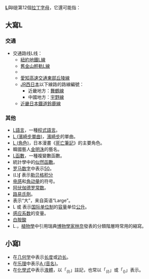 {{noteTA|G1=Chemistry|G2=LS|G3=Unit}}
'''[[L|L]]'''與'''l'''是第12個[[拉丁字母|拉丁字母]]，它還可能指：
{{TOCright}}
==大寫L==
=== 交通 ===
{{线路名消歧义}}
*交通路线L线：
** [[紐約地鐵L線|紐約地鐵L線]]
** [[舊金山輕軌L線|舊金山輕軌L線]]
** {{link-en|丹佛轻轨L线|L Line (RTD)}}
** [[愛知高速交通|愛知高速交通]][[東部丘陵線|東部丘陵線]]
** [[JR西日本|JR西日本]]以下線路的路線編號：
***近畿地方：[[舞鶴線|舞鶴線]]
***中國地方：[[宇野線|宇野線]]
** [[近畿日本鐵道|近畿日本鐵道]][[鈴鹿線|鈴鹿線]]
=== 其他 ===
* [[L語言|L語言]]，一種[[程式語言|程式語言]]。
* [[L_(濱崎步單曲)|L (濱崎步單曲)]]，[[濱崎步|濱崎步]]的單曲。
* [[L_(角色)|L (角色)]]，日本漫畫《[[死亡筆記|死亡筆記]]》的主要角色。
* 韓國藝人[[金明洙|金明洙]]的藝名。
* [[L函數|L函數]]，一種複變數函數。
* 統計學中的[[似然函數|似然函數]]。
* [[罗马数字|罗马数字]]中表示[[50|50]]。
*(''L'')'''∫''' 表示[[勒贝格积分|勒贝格积分]]
*[[电感|电感]]和[[角动量|角动量]]的符号。
*[[阿伏伽德罗常数|阿伏伽德罗常数]]。
*[[路易氏劑|路易氏劑]]。
* 表示“大”，来自英语“Large”。
*L 或 {{unicode|ℓ}}表示[[国际单位制|国际单位制]]的[[容量|容量]]单位[[公升|公升]]。
*[[感应系数|感应系数]]的变量。
*[[白胺酸|白胺酸]]
*L.，[[植物學|植物學]]中引用瑞典[[博物學家|博物學家]][[林奈|林奈]]發表的分類階層時常用的縮寫。

==小寫l==
* 在[[几何学|几何学]]中表示[[长度|长度]]或[[边长|边长]]。
* 在[[乐理|乐理]]中表示[[A_(音名)|A (音名)]]。
* 在[[化學式|化學式]]中表示[[液體|液體]]，以「<sub>(l)</sub>」註記，也常以「<sub>(''l'')</sub>」或「<sub>({{unicode|ℓ}})</sub>」表示。

{{Letter disambig}}